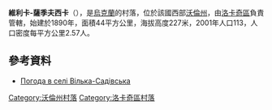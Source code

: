 {{coord|50|45|12|N|24|50|33|E|scale:30000|display=title}}

'''維利卡-薩季夫西卡'''（{{lang-uk|Вілька-Садівська}}），是[[烏克蘭|烏克蘭]]的村落，位於該國西部[[沃倫州|沃倫州]]，由[[洛卡奇區|洛卡奇區]]負責管轄，始建於1890年，面積44平方公里，海拔高度227米，2001年人口113，人口密度每平方公里2.57人。

==參考資料==
* [http://weather.in.ua/ua/volynskaja/3949 Погода в селі Вілька-Садівська] {{Wayback|url=http://weather.in.ua/ua/volynskaja/3949 |date=20160305084702 }}

[[Category:沃倫州村落|Category:沃倫州村落]]
[[Category:洛卡奇區村落|Category:洛卡奇區村落]]


{{Volyn-geo-stub}}